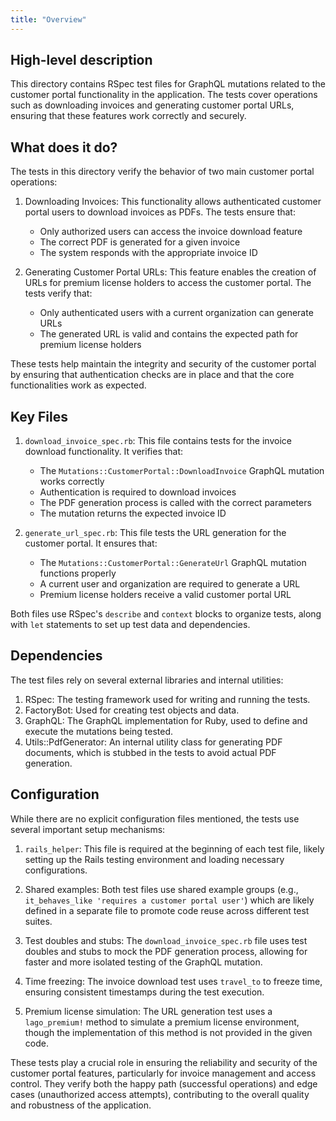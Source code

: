 ```yaml
---
title: "Overview"
---
```


## High-level description
This directory contains RSpec test files for GraphQL mutations related to the customer portal functionality in the application. The tests cover operations such as downloading invoices and generating customer portal URLs, ensuring that these features work correctly and securely.

## What does it do?
The tests in this directory verify the behavior of two main customer portal operations:

1. Downloading Invoices: This functionality allows authenticated customer portal users to download invoices as PDFs. The tests ensure that:
   - Only authorized users can access the invoice download feature
   - The correct PDF is generated for a given invoice
   - The system responds with the appropriate invoice ID

2. Generating Customer Portal URLs: This feature enables the creation of URLs for premium license holders to access the customer portal. The tests verify that:
   - Only authenticated users with a current organization can generate URLs
   - The generated URL is valid and contains the expected path for premium license holders

These tests help maintain the integrity and security of the customer portal by ensuring that authentication checks are in place and that the core functionalities work as expected.

## Key Files

1. `download_invoice_spec.rb`:
   This file contains tests for the invoice download functionality. It verifies that:
   - The `Mutations::CustomerPortal::DownloadInvoice` GraphQL mutation works correctly
   - Authentication is required to download invoices
   - The PDF generation process is called with the correct parameters
   - The mutation returns the expected invoice ID

2. `generate_url_spec.rb`:
   This file tests the URL generation for the customer portal. It ensures that:
   - The `Mutations::CustomerPortal::GenerateUrl` GraphQL mutation functions properly
   - A current user and organization are required to generate a URL
   - Premium license holders receive a valid customer portal URL

Both files use RSpec's `describe` and `context` blocks to organize tests, along with `let` statements to set up test data and dependencies.

## Dependencies
The test files rely on several external libraries and internal utilities:

1. RSpec: The testing framework used for writing and running the tests.
2. FactoryBot: Used for creating test objects and data.
3. GraphQL: The GraphQL implementation for Ruby, used to define and execute the mutations being tested.
4. Utils::PdfGenerator: An internal utility class for generating PDF documents, which is stubbed in the tests to avoid actual PDF generation.

## Configuration
While there are no explicit configuration files mentioned, the tests use several important setup mechanisms:

1. `rails_helper`: This file is required at the beginning of each test file, likely setting up the Rails testing environment and loading necessary configurations.

2. Shared examples: Both test files use shared example groups (e.g., `it_behaves_like 'requires a customer portal user'`) which are likely defined in a separate file to promote code reuse across different test suites.

3. Test doubles and stubs: The `download_invoice_spec.rb` file uses test doubles and stubs to mock the PDF generation process, allowing for faster and more isolated testing of the GraphQL mutation.

4. Time freezing: The invoice download test uses `travel_to` to freeze time, ensuring consistent timestamps during the test execution.

5. Premium license simulation: The URL generation test uses a `lago_premium!` method to simulate a premium license environment, though the implementation of this method is not provided in the given code.

These tests play a crucial role in ensuring the reliability and security of the customer portal features, particularly for invoice management and access control. They verify both the happy path (successful operations) and edge cases (unauthorized access attempts), contributing to the overall quality and robustness of the application.
